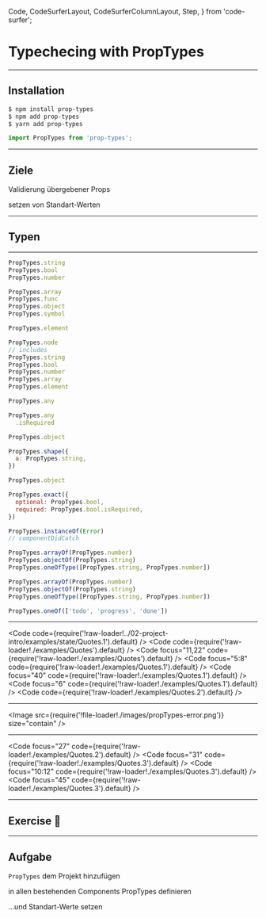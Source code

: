
  Code,
  CodeSurferLayout,
  CodeSurferColumnLayout,
  Step,
} from 'code-surfer';


# Typechecing with PropTypes

---

## Installation

```bash
$ npm install prop-types
$ npm add prop-types
$ yarn add prop-types
```

```jsx
import PropTypes from 'prop-types';
```

---

## Ziele

<Appear>

Validierung übergebener Props

setzen von Standart-Werten

</Appear>

---

## Typen

---

<CodeSurferLayout>

```js
PropTypes.string
PropTypes.bool
PropTypes.number

PropTypes.array
PropTypes.func
PropTypes.object
PropTypes.symbol

PropTypes.element
```

```js 1:7
PropTypes.node
// includes
PropTypes.string
PropTypes.bool
PropTypes.number
PropTypes.array
PropTypes.element
```

```jsx
PropTypes.any
```

```jsx
PropTypes.any
  .isRequired
```

```jsx
PropTypes.object

PropTypes.shape({
  a: PropTypes.string,
})
```

```jsx 3:6
PropTypes.object

PropTypes.exact({
  optional: PropTypes.bool,
  required: PropTypes.bool.isRequired,
})
```

```jsx
PropTypes.instanceOf(Error)
// componentDidCatch
```

```jsx
PropTypes.arrayOf(PropTypes.number)
PropTypes.objectOf(PropTypes.string)
PropTypes.oneOfType([PropTypes.string, PropTypes.number])
```

```jsx
PropTypes.arrayOf(PropTypes.number)
PropTypes.objectOf(PropTypes.string)
PropTypes.oneOfType([PropTypes.string, PropTypes.number])

PropTypes.oneOf(['todo', 'progress', 'done'])
```

</CodeSurferLayout>

---

<CodeSurferLayout>

<Code code={require('!raw-loader!../02-project-intro/examples/state/Quotes.1').default} />
<Code code={require('!raw-loader!./examples/Quotes').default} />
<Code focus="11,22" code={require('!raw-loader!./examples/Quotes').default} />
<Code focus="5:8" code={require('!raw-loader!./examples/Quotes.1').default} />
<Code focus="40" code={require('!raw-loader!./examples/Quotes.1').default} />
<Code focus="6" code={require('!raw-loader!./examples/Quotes.1').default} />
<Code code={require('!raw-loader!./examples/Quotes.2').default} />

</CodeSurferLayout>

---

<Image src={require('!file-loader!./images/propTypes-error.png')} size="contain" />

---

<CodeSurferLayout>

<Code focus="27" code={require('!raw-loader!./examples/Quotes.2').default} />
<Code focus="31" code={require('!raw-loader!./examples/Quotes.3').default} />
<Code focus="10:12" code={require('!raw-loader!./examples/Quotes.3').default} />
<Code focus="45" code={require('!raw-loader!./examples/Quotes.3').default} />

</CodeSurferLayout>

---

## Exercise 🎉

---

## Aufgabe

<Appear>

`PropTypes` dem Projekt hinzufügen

in allen bestehenden Components PropTypes definieren

...und Standart-Werte setzen

</Appear>
